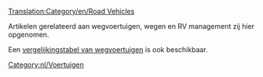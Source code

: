 [[Translation:Category/en/Road Vehicles]]

Artikelen gerelateerd aan wegvoertuigen, wegen en RV management zij hier opgenomen.

Een [[en/Manual/Base Set/Road Vehicles/Road vehicle comparison|vergelijkingstabel van wegvoertuigen]] is ook beschikbaar.

{{nl/artikel principaal}}

[[Category:nl/Voertuigen]]